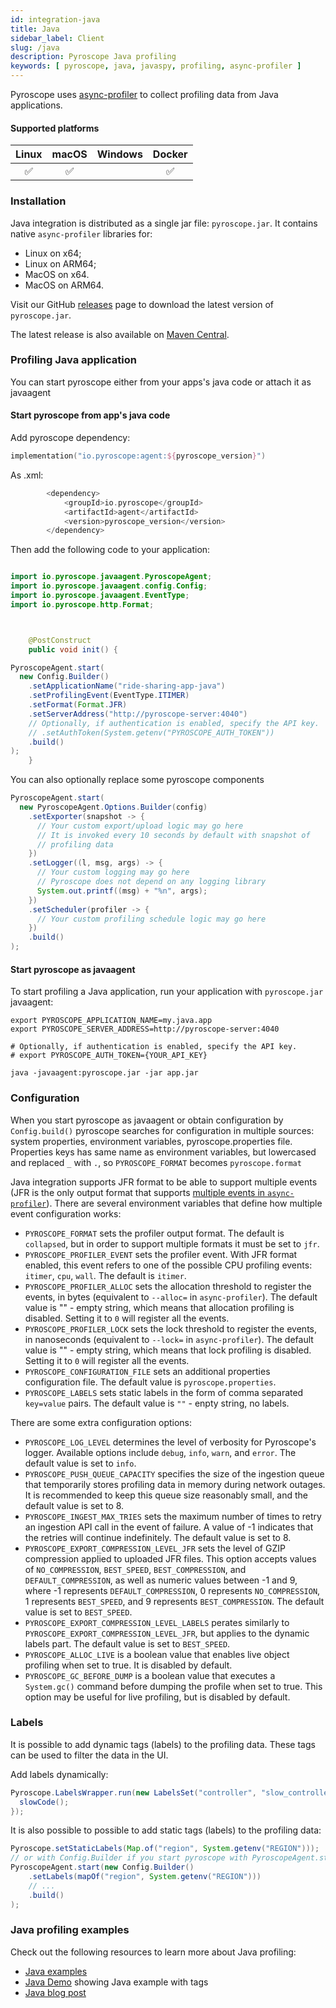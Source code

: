 ```yaml
---
id: integration-java
title: Java
sidebar_label: Client
slug: /java
description: Pyroscope Java profiling
keywords: [ pyroscope, java, javaspy, profiling, async-profiler ]
---
```





Pyroscope uses [async-profiler](https://github.com/jvm-profiling-tools/async-profiler) to collect profiling data from Java applications.

#### Supported platforms

| Linux | macOS | Windows | Docker |
|:-----:|:-----:|:-------:|:------:|
|   ✅  |   ✅    |         |   ✅   |

### Installation

Java integration is distributed as a single jar file: `pyroscope.jar`. It contains native `async-profiler` libraries for:

* Linux on x64;
* Linux on ARM64;
* MacOS on x64.
* MacOS on ARM64.

Visit our GitHub [releases](https://github.com/pyroscope-io/pyroscope-java/releases) page to download the latest version of `pyroscope.jar`.

The latest release is also available on [Maven Central](https://search.maven.org/artifact/io.pyroscope/agent).

### Profiling Java application

You can start pyroscope either from your apps's java code or attach it as javaagent

#### Start pyroscope from app's java code

Add pyroscope dependency:
```kotlin
implementation("io.pyroscope:agent:${pyroscope_version}")
```
As .xml:
```kotlin
		<dependency>
			<groupId>io.pyroscope</groupId>
			<artifactId>agent</artifactId>
			<version>pyroscope_version</version>
		</dependency>
```

Then add the following code to your application:
```java

import io.pyroscope.javaagent.PyroscopeAgent;
import io.pyroscope.javaagent.config.Config;
import io.pyroscope.javaagent.EventType;
import io.pyroscope.http.Format;



    @PostConstruct
    public void init() {

PyroscopeAgent.start(
  new Config.Builder()
    .setApplicationName("ride-sharing-app-java")
    .setProfilingEvent(EventType.ITIMER)
    .setFormat(Format.JFR)
    .setServerAddress("http://pyroscope-server:4040")
    // Optionally, if authentication is enabled, specify the API key.
    // .setAuthToken(System.getenv("PYROSCOPE_AUTH_TOKEN"))
    .build()
);
    }
```

You can also optionally replace some pyroscope components 

```java
PyroscopeAgent.start(
  new PyroscopeAgent.Options.Builder(config)
    .setExporter(snapshot -> {
      // Your custom export/upload logic may go here
      // It is invoked every 10 seconds by default with snapshot of 
      // profiling data
    })
    .setLogger((l, msg, args) -> {
      // Your custom logging may go here
      // Pyroscope does not depend on any logging library
      System.out.printf((msg) + "%n", args);
    })
    .setScheduler(profiler -> {
      // Your custom profiling schedule logic may go here
    })
    .build()
);
```


#### Start pyroscope as javaagent
To start profiling a Java application, run your application with `pyroscope.jar` javaagent:

```shell
export PYROSCOPE_APPLICATION_NAME=my.java.app
export PYROSCOPE_SERVER_ADDRESS=http://pyroscope-server:4040

# Optionally, if authentication is enabled, specify the API key.
# export PYROSCOPE_AUTH_TOKEN={YOUR_API_KEY}

java -javaagent:pyroscope.jar -jar app.jar
```

### Configuration

When you start pyroscope as javaagent or obtain configuration by `Config.build()` pyroscope searches 
for configuration in multiple sources: system properties, environment variables, pyroscope.properties file. Properties keys has same name as environment variables, but lowercased and replaced `_` with `.`, so `PYROSCOPE_FORMAT` becomes `pyroscope.format`


Java integration supports JFR format to be able to support multiple events (JFR is the only output format that supports [multiple events in `async-profiler`](https://github.com/jvm-profiling-tools/async-profiler#multiple-events)). There are several environment variables that define how multiple event configuration works:

* `PYROSCOPE_FORMAT` sets the profiler output format. The default is `collapsed`, but in order to support multiple formats it must be set to `jfr`.
* `PYROSCOPE_PROFILER_EVENT` sets the profiler event. With JFR format enabled, this event refers to one of the possible CPU profiling events: `itimer`, `cpu`, `wall`. The default is `itimer`.
* `PYROSCOPE_PROFILER_ALLOC` sets the allocation threshold to register the events, in bytes (equivalent to `--alloc=` in `async-profiler`). The default value is "" - empty string, which means that allocation profiling is disabled. Setting it to `0` will register all the events.
* `PYROSCOPE_PROFILER_LOCK` sets the lock threshold to register the events, in nanoseconds (equivalent to `--lock=` in `async-profiler`). The default value is "" - empty string, which means that lock profiling is disabled. Setting it to `0` will register all the events.
* `PYROSCOPE_CONFIGURATION_FILE` sets an additional properties configuration file. The default value is `pyroscope.properties`.
* `PYROSCOPE_LABELS` sets static labels in the form of comma separated `key=value` pairs. The default value is `""` - enpty string, no labels.

There are some extra configuration options:

* `PYROSCOPE_LOG_LEVEL` determines the level of verbosity for Pyroscope's logger. Available options include `debug`, `info`, `warn`, and `error`. The default value is set to `info`.
* `PYROSCOPE_PUSH_QUEUE_CAPACITY` specifies the size of the ingestion queue that temporarily stores profiling data in memory during network outages. It is recommended to keep this queue size reasonably small, and the default value is set to 8.
* `PYROSCOPE_INGEST_MAX_TRIES` sets the maximum number of times to retry an ingestion API call in the event of failure. A value of -1 indicates that the retries will continue indefinitely. The default value is set to 8.
* `PYROSCOPE_EXPORT_COMPRESSION_LEVEL_JFR`  sets the level of GZIP compression applied to uploaded JFR files. This option accepts values of `NO_COMPRESSION`, `BEST_SPEED`, `BEST_COMPRESSION`, and `DEFAULT_COMPRESSION`, as well as numeric values between -1 and 9, where -1 represents `DEFAULT_COMPRESSION`, 0 represents `NO_COMPRESSION`, 1 represents `BEST_SPEED`, and 9 represents `BEST_COMPRESSION`. The default value is set to `BEST_SPEED`.
* `PYROSCOPE_EXPORT_COMPRESSION_LEVEL_LABELS` perates similarly to `PYROSCOPE_EXPORT_COMPRESSION_LEVEL_JFR`, but applies to the dynamic labels part. The default value is set to `BEST_SPEED`.
* `PYROSCOPE_ALLOC_LIVE` is a boolean value that enables live object profiling when set to true. It is disabled by default.
* `PYROSCOPE_GC_BEFORE_DUMP`  is a boolean value that executes a `System.gc()` command before dumping the profile when set to true. This option may be useful for live profiling, but is disabled by default.

### Labels

It is possible to add dynamic tags (labels) to the profiling data. These tags can be used to filter the data in the UI.

Add labels dynamically:
```java
Pyroscope.LabelsWrapper.run(new LabelsSet("controller", "slow_controller"), () -> {
  slowCode();
});
```

It is also possible to possible to add static tags (labels) to the profiling data:

```java
Pyroscope.setStaticLabels(Map.of("region", System.getenv("REGION")));
// or with Config.Builder if you start pyroscope with PyroscopeAgent.start
PyroscopeAgent.start(new Config.Builder()
    .setLabels(mapOf("region", System.getenv("REGION")))
    // ...
    .build()
);
```

### Java profiling examples

Check out the following resources to learn more about Java profiling:
- [Java examples](https://github.com/pyroscope-io/pyroscope/tree/main/examples/java-jfr/rideshare)
- [Java Demo](https://demo.pyroscope.io/?query=rideshare-app-java.itimer%7B%7D) showing Java example with tags
- [Java blog post](https://github.com/pyroscope-io/pyroscope/tree/main/examples/java-jfr/rideshare#readme)

<Flamegraph profileData={JavaNative}></Flamegraph>

